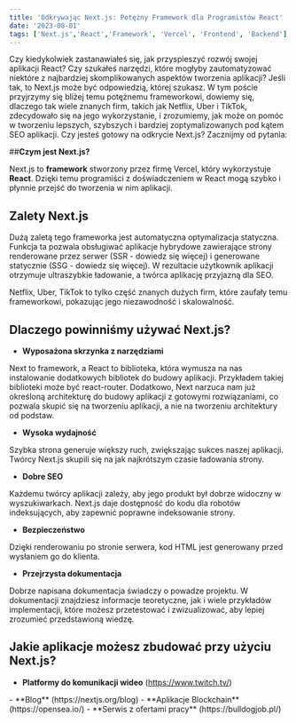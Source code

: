 ```yaml
---
title: 'Odkrywając Next.js: Potężny Framework dla Programistów React'
date: '2023-08-01'
tags: ['Next.js','React','Framework', 'Vercel', 'Frontend', 'Backend']
---
```


<CustomImage src="https://raw.githubusercontent.com/gitdagray/test-blogposts/main/images/NextLevel1.png" alt="Warning: Next Level Ahead" />

Czy kiedykolwiek zastanawiałeś się, jak przyspieszyć rozwój swojej aplikacji React? Czy szukałeś narzędzi, które mogłyby zautomatyzować niektóre z najbardziej skomplikowanych aspektów tworzenia aplikacji? Jeśli tak, to Next.js może być odpowiedzią, której szukasz. W tym poście przyjrzymy się bliżej temu potężnemu frameworkowi, dowiemy się, dlaczego tak wiele znanych firm, takich jak Netflix, Uber i TikTok, zdecydowało się na jego wykorzystanie, i zrozumiemy, jak może on pomóc w tworzeniu lepszych, szybszych i bardziej zoptymalizowanych pod kątem SEO aplikacji. Czy jesteś gotowy na odkrycie Next.js? Zacznijmy od pytania:

##**Czym jest Next.js?**

Next.js to **framework** stworzony przez firmę Vercel, który wykorzystuje **React**. Dzięki temu programiści z doświadczeniem w React mogą szybko i płynnie przejść do tworzenia w nim aplikacji.

## **Zalety Next.js**

Dużą zaletą tego frameworka jest automatyczna optymalizacja statyczna. Funkcja ta pozwala obsługiwać aplikacje hybrydowe zawierające strony renderowane przez serwer (SSR - dowiedz się więcej) i generowane statycznie (SSG - dowiedz się więcej). W rezultacie użytkownik aplikacji otrzymuje ultraszybkie ładowanie, a twórca aplikację przyjazną dla SEO.

Netflix, Uber, TikTok to tylko część znanych dużych firm, które zaufały temu frameworkowi, pokazując jego niezawodność i skalowalność.

## **Dlaczego powinniśmy używać Next.js?**

- **Wyposażona skrzynka z narzędziami**

Next to framework, a React to biblioteka, która wymusza na nas instalowanie dodatkowych bibliotek do budowy aplikacji. Przykładem takiej biblioteki może być react-router. Dodatkowo, Next narzuca nam już określoną architekturę do budowy aplikacji z gotowymi rozwiązaniami, co pozwala skupić się na tworzeniu aplikacji, a nie na tworzeniu architektury od podstaw.

- **Wysoka wydajność**

Szybka strona generuje większy ruch, zwiększając sukces naszej aplikacji. Twórcy Next.js skupili się na jak najkrótszym czasie ładowania strony.

- **Dobre SEO**

Każdemu twórcy aplikacji zależy, aby jego produkt był dobrze widoczny w wyszukiwarkach. Next.js daje dostępność do kodu dla robotów indeksujących, aby zapewnić poprawne indeksowanie strony.

- **Bezpieczeństwo**

Dzięki renderowaniu po stronie serwera, kod HTML jest generowany przed wysłaniem go do klienta.

- **Przejrzysta dokumentacja**

Dobrze napisana dokumentacja świadczy o powadze projektu. W dokumentacji znajdziesz informacje teoretyczne, jak i wiele przykładów implementacji, które możesz przetestować i zwizualizować, aby lepiej zrozumieć przedstawioną wiedzę.

## **Jakie aplikacje możesz zbudować przy użyciu Next.js?**
- **Platformy do komunikacji wideo** (https://www.twitch.tv/)
<CustomImage src="https://raw.githubusercontent.com/gitdagray/test-blogposts/main/images/NextLevel1.png" alt="Warning: Next Level Ahead" />
- **Blog** (https://nextjs.org/blog)
<CustomImage src="https://raw.githubusercontent.com/gitdagray/test-blogposts/main/images/NextLevel1.png" alt="Warning: Next Level Ahead" />
- **Aplikacje Blockchain** (https://opensea.io/)
<CustomImage src="https://raw.githubusercontent.com/gitdagray/test-blogposts/main/images/NextLevel1.png" alt="Warning: Next Level Ahead" />
- **Serwis z ofertami pracy** (https://bulldogjob.pl/)
<CustomImage src="https://raw.githubusercontent.com/gitdagray/test-blogposts/main/images/NextLevel1.png" alt="Warning: Next Level Ahead" />

